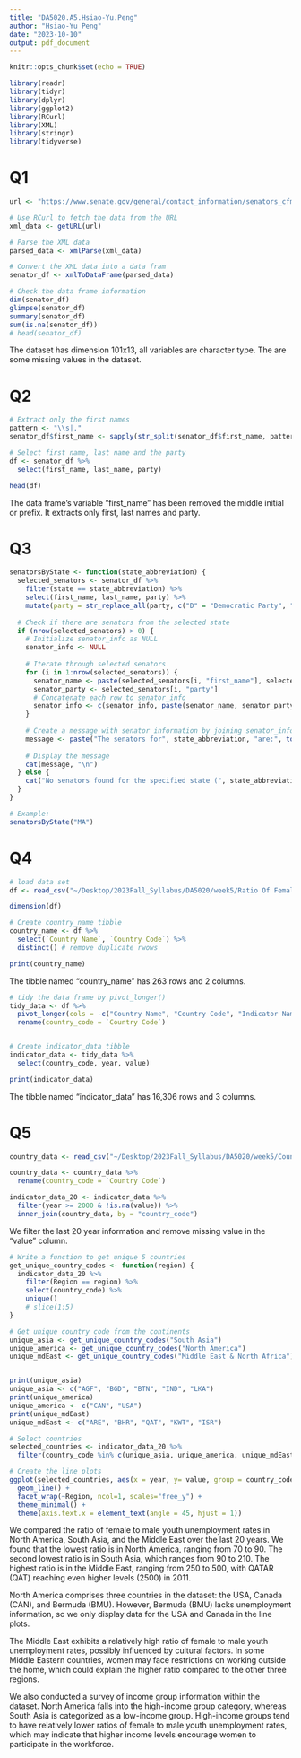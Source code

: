 ```yaml
---
title: "DA5020.A5.Hsiao-Yu.Peng"
author: "Hsiao-Yu Peng"
date: "2023-10-10"
output: pdf_document
---
```


```r
knitr::opts_chunk$set(echo = TRUE)

library(readr)
library(tidyr)
library(dplyr)
library(ggplot2)
library(RCurl)
library(XML)
library(stringr)
library(tidyverse)

```


# Q1
```r
url <- "https://www.senate.gov/general/contact_information/senators_cfm.xml"

# Use RCurl to fetch the data from the URL
xml_data <- getURL(url)

# Parse the XML data
parsed_data <- xmlParse(xml_data)

# Convert the XML data into a data fram
senator_df <- xmlToDataFrame(parsed_data)

# Check the data frame information
dim(senator_df)
glimpse(senator_df)
summary(senator_df)
sum(is.na(senator_df))
# head(senator_df)

```
The dataset has dimension 101x13, all variables are character type. The are some missing values in the dataset. 


# Q2
```r
# Extract only the first names
pattern <- "\\s|,"
senator_df$first_name <- sapply(str_split(senator_df$first_name, pattern), function(x) x[1])

# Select first name, last name and the party
df <- senator_df %>% 
  select(first_name, last_name, party)

head(df)
```

The data frame's variable "first_name" has been removed the middle initial or prefix. It extracts only first, last names and party.


# Q3
```r
senatorsByState <- function(state_abbreviation) {
  selected_senators <- senator_df %>%
    filter(state == state_abbreviation) %>%
    select(first_name, last_name, party) %>%
    mutate(party = str_replace_all(party, c("D" = "Democratic Party", "R" = "Republican Party", "I" = "Independent")))
    
  # Check if there are senators from the selected state
  if (nrow(selected_senators) > 0) {
    # Initialize senator_info as NULL
    senator_info <- NULL
    
    # Iterate through selected senators
    for (i in 1:nrow(selected_senators)) {
      senator_name <- paste(selected_senators[i, "first_name"], selected_senators[i, "last_name"])
      senator_party <- selected_senators[i, "party"]
      # Concatenate each row to senator_info
      senator_info <- c(senator_info, paste(senator_name, senator_party, sep = ", "))
    }
    
    # Create a message with senator information by joining senator_info with ", "
    message <- paste("The senators for", state_abbreviation, "are:", toString(senator_info))
    
    # Display the message
    cat(message, "\n")
  } else {
    cat("No senators found for the specified state (", state_abbreviation, ")\n")
  }
}

# Example:
senatorsByState("MA")
```



# Q4
```r
# load data set
df <- read_csv("~/Desktop/2023Fall_Syllabus/DA5020/week5/Ratio Of Female To Male Youth Unemployment Rate.csv", skip = 4) # skip the first 4 rows

dimension(df)
```


```r
# Create country_name tibble
country_name <- df %>% 
  select(`Country Name`, `Country Code`) %>% 
  distinct() # remove duplicate rwows

print(country_name)
```
The tibble named "country_name" has 263 rows and 2 columns.


```r
# tidy the data frame by pivot_longer()
tidy_data <- df %>%
  pivot_longer(cols = -c("Country Name", "Country Code", "Indicator Name", "Indicator Code"), names_to = "year", values_to = "value") %>% 
  rename(country_code = `Country Code`)


# Create indicator_data tibble
indicator_data <- tidy_data %>%
  select(country_code, year, value)

print(indicator_data)

```

The tibble named "indicator_data" has 16,306 rows and 3 columns.


# Q5
```r
country_data <- read_csv("~/Desktop/2023Fall_Syllabus/DA5020/week5/Country Meta-Data.csv")

country_data <- country_data %>% 
  rename(country_code = `Country Code`)

indicator_data_20 <- indicator_data %>% 
  filter(year >= 2000 & !is.na(value)) %>% 
  inner_join(country_data, by = "country_code")

```

We filter the last 20 year information and remove missing value in the "value" column. 



```r
# Write a function to get unique 5 countries
get_unique_country_codes <- function(region) {
  indicator_data_20 %>%
    filter(Region == region) %>%
    select(country_code) %>%
    unique() 
    # slice(1:5)
}

# Get unique country code from the continents
unique_asia <- get_unique_country_codes("South Asia")
unique_america <- get_unique_country_codes("North America")
unique_mdEast <- get_unique_country_codes("Middle East & North Africa")


print(unique_asia)
unique_asia <- c("AGF", "BGD", "BTN", "IND", "LKA")
print(unique_america)
unique_america <- c("CAN", "USA")
print(unique_mdEast)
unique_mdEast <- c("ARE", "BHR", "QAT", "KWT", "ISR")

```



```r
# Select countries
selected_countries <- indicator_data_20 %>%
  filter(country_code %in% c(unique_asia, unique_america, unique_mdEast)) 


```


```r
# Create the line plots
ggplot(selected_countries, aes(x = year, y= value, group = country_code, color = country_code)) + 
  geom_line() +
  facet_wrap(~Region, ncol=1, scales="free_y") + 
  theme_minimal() +
  theme(axis.text.x = element_text(angle = 45, hjust = 1)) 
```

We compared the ratio of female to male youth unemployment rates in North America, South Asia, and the Middle East over the last 20 years. We found that the lowest ratio is in North America, ranging from 70 to 90. The second lowest ratio is in South Asia, which ranges from 90 to 210. The highest ratio is in the Middle East, ranging from 250 to 500, with QATAR (QAT) reaching even higher levels (2500) in 2011.

North America comprises three countries in the dataset: the USA, Canada (CAN), and Bermuda (BMU). However, Bermuda (BMU) lacks unemployment information, so we only display data for the USA and Canada in the line plots.

The Middle East exhibits a relatively high ratio of female to male youth unemployment rates, possibly influenced by cultural factors. In some Middle Eastern countries, women may face restrictions on working outside the home, which could explain the higher ratio compared to the other three regions.

We also conducted a survey of income group information within the dataset. North America falls into the high-income group category, whereas South Asia is categorized as a low-income group. High-income groups tend to have relatively lower ratios of female to male youth unemployment rates, which may indicate that higher income levels encourage women to participate in the workforce.
